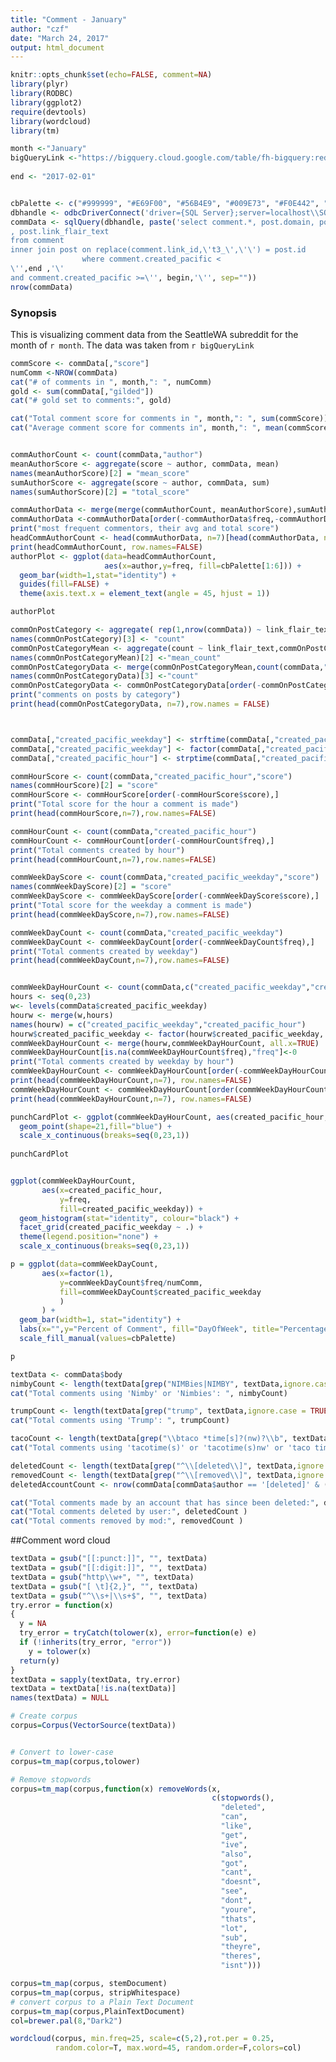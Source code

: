 ```yaml
---
title: "Comment - January"
author: "czf"
date: "March 24, 2017"
output: html_document
---
```

<!---

"word counts" using library(qdap) and the wc() function
wc(textData)
-->

```r
knitr::opts_chunk$set(echo=FALSE, comment=NA)
library(plyr)
library(RODBC)
library(ggplot2)
require(devtools)
library(wordcloud)
library(tm)

month <-"January"
bigQueryLink <-"https://bigquery.cloud.google.com/table/fh-bigquery:reddit_comments.2017_01"
                                                                        begin <- "2017-01-01"
end <- "2017-02-01"


cbPalette <- c("#999999", "#E69F00", "#56B4E9", "#009E73", "#F0E442", "#0072B2", "#D55E00", "#CC79A7")
dbhandle <- odbcDriverConnect('driver={SQL Server};server=localhost\\SQLEXPRESS;database=SeattleWA_subreddit;trusted_connection=true')
commData <- sqlQuery(dbhandle, paste('select comment.*, post.domain, post.author as \'post_author\' 
, post.link_flair_text 
from comment
inner join post on replace(comment.link_id,\'t3_\',\'\') = post.id
                where comment.created_pacific <
\'',end ,'\'
and comment.created_pacific >=\'', begin,'\'', sep=""))
nrow(commData)
```

### Synopsis 
This is visualizing comment data from the SeattleWA subreddit for the month of `r month`.  The data was taken from `r bigQueryLink`

```r
commScore <- commData[,"score"]
numComm <-NROW(commData)
cat("# of comments in ", month,": ", numComm) 
gold <- sum(commData[,"gilded"])
cat("# gold set to comments:", gold)

cat("Total comment score for comments in ", month,": ", sum(commScore))
cat("Average comment score for comments in", month,": ", mean(commScore))


commAuthorCount <- count(commData,"author")
meanAuthorScore <- aggregate(score ~ author, commData, mean)
names(meanAuthorScore)[2] = "mean_score"
sumAuthorScore <- aggregate(score ~ author, commData, sum)
names(sumAuthorScore)[2] = "total_score"

commAuthorData <- merge(merge(commAuthorCount, meanAuthorScore),sumAuthorScore)
commAuthorData <-commAuthorData[order(-commAuthorData$freq,-commAuthorData$mean_score),]
print("most frequent commentors, their avg and total score")
headCommAuthorCount <- head(commAuthorData, n=7)[head(commAuthorData, n=7)$author != '[deleted]',]
print(headCommAuthorCount, row.names=FALSE)
authorPlot <- ggplot(data=headCommAuthorCount, 
                     aes(x=author,y=freq, fill=cbPalette[1:6])) +
  geom_bar(width=1,stat="identity") +
  guides(fill=FALSE) +
  theme(axis.text.x = element_text(angle = 45, hjust = 1))

authorPlot

commOnPostCategory <- aggregate( rep(1,nrow(commData)) ~ link_flair_text + link_id,commData,sum)
names(commOnPostCategory)[3] <- "count"
commOnPostCategoryMean <- aggregate(count ~ link_flair_text,commOnPostCategory,mean)
names(commOnPostCategoryMean)[2] <-"mean_count"
commOnPostCategoryData <- merge(commOnPostCategoryMean,count(commData,"link_flair_text"))
names(commOnPostCategoryData)[3] <-"count"
commOnPostCategoryData <- commOnPostCategoryData[order(-commOnPostCategoryData$count, -commOnPostCategoryData$mean_count),]
print("comments on posts by category")
print(head(commOnPostCategoryData, n=7),row.names = FALSE)



commData[,"created_pacific_weekday"] <- strftime(commData[,"created_pacific"],"%A")
commData[,"created_pacific_weekday"] <- factor(commData[,"created_pacific_weekday"], levels = c("Sunday","Monday","Tuesday","Wednesday", "Thursday", "Friday", "Saturday"))
commData[,"created_pacific_hour"] <- strptime(commData[,"created_pacific"],"%Y-%m-%d %H:%M:%S")$hour

commHourScore <- count(commData,"created_pacific_hour","score")
names(commHourScore)[2] = "score"
commHourScore <- commHourScore[order(-commHourScore$score),]
print("Total score for the hour a comment is made")
print(head(commHourScore,n=7),row.names=FALSE)

commHourCount <- count(commData,"created_pacific_hour")
commHourCount <- commHourCount[order(-commHourCount$freq),]
print("Total comments created by hour")
print(head(commHourCount,n=7),row.names=FALSE)

commWeekDayScore <- count(commData,"created_pacific_weekday","score")
names(commWeekDayScore)[2] = "score"
commWeekDayScore <- commWeekDayScore[order(-commWeekDayScore$score),]
print("Total score for the weekday a comment is made")
print(head(commWeekDayScore,n=7),row.names=FALSE)

commWeekDayCount <- count(commData,"created_pacific_weekday")
commWeekDayCount <- commWeekDayCount[order(-commWeekDayCount$freq),]
print("Total comments created by weekday")
print(head(commWeekDayCount,n=7),row.names=FALSE)


commWeekDayHourCount <- count(commData,c("created_pacific_weekday","created_pacific_hour"))
hours <- seq(0,23)
w<- levels(commData$created_pacific_weekday)
hourw <- merge(w,hours)
names(hourw) = c("created_pacific_weekday","created_pacific_hour")
hourw$created_pacific_weekday <- factor(hourw$created_pacific_weekday, levels(commData$created_pacific_weekday))
commWeekDayHourCount <- merge(hourw,commWeekDayHourCount, all.x=TRUE)
commWeekDayHourCount[is.na(commWeekDayHourCount$freq),"freq"]<-0
print("Total comments created by weekday by hour")
commWeekDayHourCount <- commWeekDayHourCount[order(-commWeekDayHourCount$freq),]
print(head(commWeekDayHourCount,n=7), row.names=FALSE)
commWeekDayHourCount <- commWeekDayHourCount[order(commWeekDayHourCount$freq),]
print(head(commWeekDayHourCount,n=7), row.names=FALSE)

punchCardPlot <- ggplot(commWeekDayHourCount, aes(created_pacific_hour,  created_pacific_weekday, size=freq)) + 
  geom_point(shape=21,fill="blue") +
  scale_x_continuous(breaks=seq(0,23,1))  
  
punchCardPlot


ggplot(commWeekDayHourCount, 
       aes(x=created_pacific_hour, 
           y=freq, 
           fill=created_pacific_weekday)) + 
  geom_histogram(stat="identity", colour="black") +
  facet_grid(created_pacific_weekday ~ .) +
  theme(legend.position="none") +
  scale_x_continuous(breaks=seq(0,23,1))

p = ggplot(data=commWeekDayCount,
       aes(x=factor(1),
           y=commWeekDayCount$freq/numComm,
           fill=commWeekDayCount$created_pacific_weekday
           )
       ) +
  geom_bar(width=1, stat="identity") +
  labs(x="",y="Percent of Comment", fill="DayOfWeek", title="Percentage of comments by DayOfWeek") +
  scale_fill_manual(values=cbPalette)

p
```
```r

textData <- commData$body
nimbyCount <- length(textData[grep("NIMBies|NIMBY", textData,ignore.case = TRUE)])
cat("Total comments using 'Nimby' or 'Nimbies': ", nimbyCount)
```
```r
trumpCount <- length(textData[grep("trump", textData,ignore.case = TRUE)])
cat("Total comments using 'Trump': ", trumpCount)
```
```r

tacoCount <- length(textData[grep("\\btaco *time[s]?(nw)?\\b", textData,ignore.case = TRUE)])
cat("Total comments using 'tacotime(s)' or 'tacotime(s)nw' or 'taco time(s)' or 'taco time(s)nw': ", tacoCount)

```



```r
deletedCount <- length(textData[grep("^\\[deleted\\]", textData,ignore.case = TRUE)])
removedCount <- length(textData[grep("^\\[removed\\]", textData,ignore.case = TRUE)])
deletedAccountCount <- nrow(commData[commData$author == '[deleted]' & (commData$body != "[deleted]"  & commData$body != "[removed]"),c("author", "body")])

cat("Total comments made by an account that has since been deleted:", deletedAccountCount)
cat("Total comments deleted by user:", deletedCount )
cat("Total comments removed by mod:", removedCount )
```


##Comment word cloud
```r
textData = gsub("[[:punct:]]", "", textData)
textData = gsub("[[:digit:]]", "", textData)
textData = gsub("http\\w+", "", textData)
textData = gsub("[ \t]{2,}", "", textData)
textData = gsub("^\\s+|\\s+$", "", textData)
try.error = function(x)
{
  y = NA
  try_error = tryCatch(tolower(x), error=function(e) e)
  if (!inherits(try_error, "error"))
    y = tolower(x)
  return(y)
}
textData = sapply(textData, try.error)
textData = textData[!is.na(textData)]
names(textData) = NULL

# Create corpus
corpus=Corpus(VectorSource(textData))


# Convert to lower-case
corpus=tm_map(corpus,tolower)

# Remove stopwords
corpus=tm_map(corpus,function(x) removeWords(x,
                                             c(stopwords(),
                                               "deleted",
                                               "can",
                                               "like",
                                               "get",
                                               "ive",
                                               "also",
                                               "got",
                                               "cant",
                                               "doesnt",
                                               "see",
                                               "dont",
                                               "youre",
                                               "thats",
                                               "lot",
                                               "sub",
                                               "theyre",
                                               "theres",
                                               "isnt")))

corpus=tm_map(corpus, stemDocument)
corpus=tm_map(corpus, stripWhitespace)
# convert corpus to a Plain Text Document
corpus=tm_map(corpus,PlainTextDocument)
col=brewer.pal(8,"Dark2")

wordcloud(corpus, min.freq=25, scale=c(5,2),rot.per = 0.25,
          random.color=T, max.word=45, random.order=F,colors=col)
```


